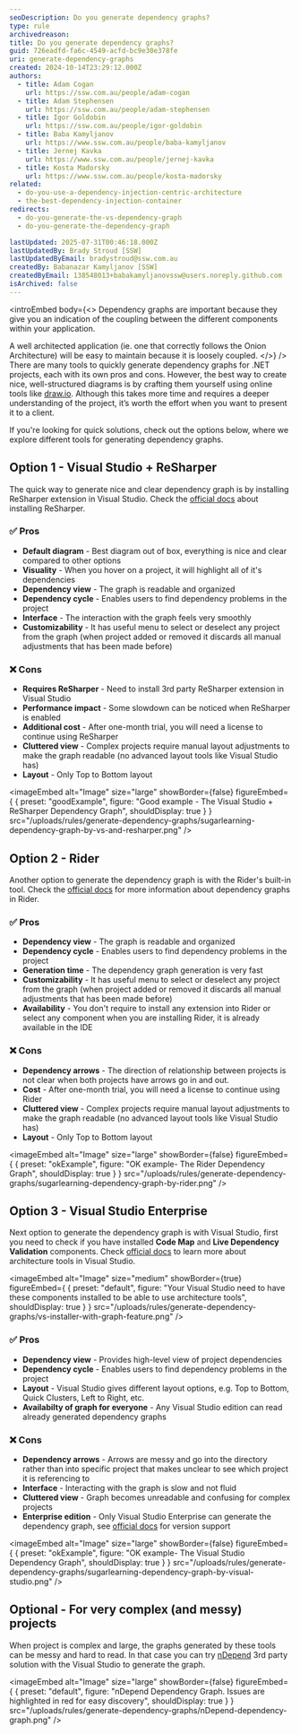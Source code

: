 ```yaml
---
seoDescription: Do you generate dependency graphs?
type: rule
archivedreason:
title: Do you generate dependency graphs?
guid: 726eadfd-fa6c-4549-acfd-bc9e30e378fe
uri: generate-dependency-graphs
created: 2024-10-14T23:29:12.000Z
authors:
  - title: Adam Cogan
    url: https://ssw.com.au/people/adam-cogan
  - title: Adam Stephensen
    url: https://ssw.com.au/people/adam-stephensen
  - title: Igor Goldobin
    url: https://ssw.com.au/people/igor-goldobin
  - title: Baba Kamyljanov
    url: https://www.ssw.com.au/people/baba-kamyljanov
  - title: Jernej Kavka
    url: https://www.ssw.com.au/people/jernej-kavka
  - title: Kosta Madorsky
    url: https://www.ssw.com.au/people/kosta-madorsky
related:
  - do-you-use-a-dependency-injection-centric-architecture
  - the-best-dependency-injection-container
redirects:
  - do-you-generate-the-vs-dependency-graph
  - do-you-generate-the-dependency-graph

lastUpdated: 2025-07-31T00:46:18.000Z
lastUpdatedBy: Brady Stroud [SSW]
lastUpdatedByEmail: bradystroud@ssw.com.au
createdBy: Babanazar Kamyljanov [SSW]
createdByEmail: 138548013+babakamyljanovssw@users.noreply.github.com
isArchived: false
---
```


<introEmbed
  body={<>
Dependency graphs are important because they give you an indication of the coupling between the different components within your application.

A well architected application (ie. one that correctly follows the Onion Architecture) will be easy to maintain because it is loosely coupled.
  </>}
/>
There are many tools to quickly generate dependency graphs for .NET projects, each with its own pros and cons. However, the best way to create nice, well-structured diagrams is by crafting them yourself using online tools like [draw.io](https://app.diagrams.net/). Although this takes more time and requires a deeper understanding of the project, it’s worth the effort when you want to present it to a client.

If you're looking for quick solutions, check out the options below, where we explore different tools for generating dependency graphs.

## Option 1 - Visual Studio + ReSharper

The quick way to generate nice and clear dependency graph is by installing ReSharper extension in Visual Studio.
Check the [official docs](https://www.jetbrains.com/resharper/) about installing ReSharper.

### ✅ Pros

* **Default diagram** - Best diagram out of box, everything is nice and clear compared to other options
* **Visuality** - When you hover on a project, it will highlight all of it's dependencies
* **Dependency view** - The graph is readable and organized
* **Dependency cycle** - Enables users to find dependency problems in the project
* **Interface** - The interaction with the graph feels very smoothly
* **Customizability** - It has useful menu to select or deselect any project from the graph (when project added or removed it discards all manual adjustments that has been made before)

### ❌ Cons

* **Requires ReSharper** - Need to install 3rd party ReSharper extension in Visual Studio
* **Performance impact** - Some slowdown can be noticed when ReSharper is enabled
* **Additional cost** - After one-month trial, you will need a license to continue using ReSharper
* **Cluttered view** - Complex projects require manual layout adjustments to make the graph readable (no advanced layout tools like Visual Studio has)
* **Layout** - Only Top to Bottom layout

<imageEmbed
  alt="Image"
  size="large"
  showBorder={false}
  figureEmbed={ {
    preset: "goodExample",
    figure: "Good example - The Visual Studio + ReSharper Dependency Graph",
    shouldDisplay: true
  } }
  src="/uploads/rules/generate-dependency-graphs/sugarlearning-dependency-graph-by-vs-and-resharper.png"
/>

## Option 2 - Rider

Another option to generate the dependency graph is with the Rider's built-in tool. Check the [official docs](https://www.jetbrains.com/help/rider/Architecture__Project_Dependencies_Exploration.html) for more information about dependency graphs in Rider.

### ✅ Pros

* **Dependency view** - The graph is readable and organized
* **Dependency cycle** - Enables users to find dependency problems in the project
* **Generation time** - The dependency graph generation is very fast
* **Customizability** - It has useful menu to select or deselect any project from the graph (when project added or removed it discards all manual adjustments that has been made before)
* **Availability** - You don't require to install any extension into Rider or select any component when you are installing Rider, it is already available in the IDE

### ❌ Cons

* **Dependency arrows** - The direction of relationship between projects is not clear when both projects have arrows go in and out.
* **Cost** - After one-month trial, you will need a license to continue using Rider
* **Cluttered view** - Complex projects require manual layout adjustments to make the graph readable (no advanced layout tools like Visual Studio has)
* **Layout** - Only Top to Bottom layout

<imageEmbed
  alt="Image"
  size="large"
  showBorder={false}
  figureEmbed={ {
    preset: "okExample",
    figure: "OK example- The Rider Dependency Graph",
    shouldDisplay: true
  } }
  src="/uploads/rules/generate-dependency-graphs/sugarlearning-dependency-graph-by-rider.png"
/>

## Option 3 - Visual Studio Enterprise

Next option to generate the dependency graph is with Visual Studio, first you need to check if you have installed **Code Map** and **Live Dependency Validation** components. Check [official docs](https://learn.microsoft.com/en-us/visualstudio/modeling/install-architecture-tools?view=vs-2022&WT.mc_id=DT-MVP-33518) to learn more about architecture tools in Visual Studio.

<imageEmbed
  alt="Image"
  size="medium"
  showBorder={true}
  figureEmbed={ {
    preset: "default",
    figure: "Your Visual Studio need to have these components installed to be able to use architecture tools",
    shouldDisplay: true
  } }
  src="/uploads/rules/generate-dependency-graphs/vs-installer-with-graph-feature.png"
/>

### ✅ Pros

* **Dependency view** - Provides high-level view of project dependencies
* **Dependency cycle** - Enables users to find dependency problems in the project
* **Layout** - Visual Studio gives different layout options, e.g. Top to Bottom, Quick Clusters, Left to Right, etc.
* **Availabilty of graph for everyone** - Any Visual Studio edition can read already generated dependency graphs

### ❌ Cons

* **Dependency arrows** - Arrows are messy and go into the directory rather than into specific project that makes unclear to see which project it is referencing to
* **Interface** - Interacting with the graph is slow and not fluid
* **Cluttered view** - Graph becomes unreadable and confusing for complex projects
* **Enterprise edition** - Only Visual Studio Enterprise can generate the dependency graph, see [official docs](https://learn.microsoft.com/en-us/visualstudio/modeling/analyze-and-model-your-architecture?view=vs-2022#VersionSupport&WT.mc_id=DT-MVP-33518) for version support

<imageEmbed
  alt="Image"
  size="large"
  showBorder={false}
  figureEmbed={ {
    preset: "okExample",
    figure: "OK example- The Visual Studio Dependency Graph",
    shouldDisplay: true
  } }
  src="/uploads/rules/generate-dependency-graphs/sugarlearning-dependency-graph-by-visual-studio.png"
/>

## Optional - For very complex (and messy) projects

When project is complex and large, the graphs generated by these tools can be messy and hard to read. In that case you can try [nDepend](http://www.ndepend.com/) 3rd party solution with the Visual Studio to generate the graph.


<imageEmbed
  alt="Image"
  size="large"
  showBorder={false}
  figureEmbed={ {
    preset: "default",
    figure: "nDepend Dependency Graph. Issues are highlighted in red for easy discovery",
    shouldDisplay: true
  } }
  src="/uploads/rules/generate-dependency-graphs/nDepend-dependency-graph.png"
/>
